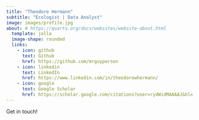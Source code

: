 ```yaml
---
title: "Theodore Hermann"
subtitle: "Ecologist | Data Analyst"
image: images/profile.jpg
about: # https://quarto.org/docs/websites/website-about.html
  template: jolla
  image-shape: rounded
  links:
    - icon: github
      text: Github
      href: https://github.com/mrguyperson
    - icon: linkedin
      text: LinkedIn
      href: https://www.linkedin.com/in/theodorewhermann/
    - icon: google
      text: Google Scholar
      href: https://scholar.google.com/citations?user=rydWidMAAAAJ&hl=
---
```

Get in touch!